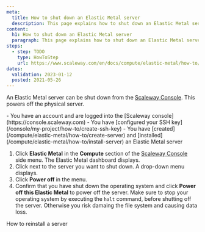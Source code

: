 ```yaml
---
meta:
  title: How to shut down an Elastic Metal server 
  description: This page explains how to shut down an Elastic Metal server 
content:
  h1: How to shut down an Elastic Metal server 
  paragraph: This page explains how to shut down an Elastic Metal server 
steps:
  - step: TODO
    type: HowToStep
    url: https://www.scaleway.com/en/docs/compute/elastic-metal/how-to/shutdown-server/
dates:
  validation: 2023-01-12
  posted: 2021-05-26
---
```


An Elastic Metal server can be shut down from the [Scaleway Console](https://console.scaleway.com). This powers off the physical server.

<Message type="requirement">
  - You have an account and are logged into the [Scaleway console](https://console.scaleway.com)  
  - You have [configured your SSH key](/console/my-project/how-to/create-ssh-key)
  - You have [created](/compute/elastic-metal/how-to/create-server) and [installed](/compute/elastic-metal/how-to/install-server) an Elastic Metal server
</Message>

1. Click **Elastic Metal** in the **Compute** section of the [Scaleway Console](https://console.scaleway.com) side menu. The Elastic Metal dashboard displays.
2. Click <Icon name="more" /> next to the server you want to shut down. A drop-down menu displays.
3. Click **Power off** in the menu.
4. Confirm that you have shut down the operating system and click **Power off this Elastic Metal** to power off the server.
    <Message type="important">
      Make sure to stop your operating system by executing the `halt` command,
      before shutting off the server. Otherwise you risk damaing the file system
      and causing data loss.
    </Message>


<Navigation title="See Also">
  <PreviousButton to="/compute/elastic-metal/how-to/reinstall-server/">How to reinstall a server</PreviousButton>
</Navigation>
